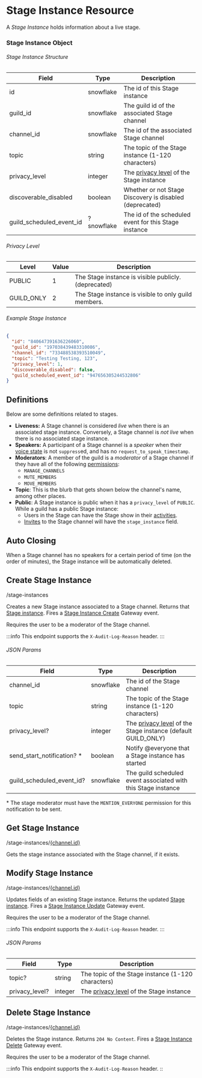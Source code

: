 
# Stage Instance Resource

A _Stage Instance_ holds information about a live stage.

### Stage Instance Object

###### Stage Instance Structure

| Field                    | Type       | Description                                                                                                   |
|--------------------------|------------|---------------------------------------------------------------------------------------------------------------|
| id                       | snowflake  | The id of this Stage instance                                                                                 |
| guild_id                 | snowflake  | The guild id of the associated Stage channel                                                                  |
| channel_id               | snowflake  | The id of the associated Stage channel                                                                        |
| topic                    | string     | The topic of the Stage instance (1-120 characters)                                                            |
| privacy_level            | integer    | The [privacy level](/docs/resources/stage-instance#privacy-level) of the Stage instance |
| discoverable_disabled    | boolean    | Whether or not Stage Discovery is disabled (deprecated)                                                       |
| guild_scheduled_event_id | ?snowflake | The id of the scheduled event for this Stage instance                                                         |

###### Privacy Level

| Level      | Value | Description                                          |
|------------|-------|------------------------------------------------------|
| PUBLIC     | 1     | The Stage instance is visible publicly. (deprecated) |
| GUILD_ONLY | 2     | The Stage instance is visible to only guild members. |

###### Example Stage Instance

```json
{
  "id": "840647391636226060",
  "guild_id": "197038439483310086",
  "channel_id": "733488538393510049",
  "topic": "Testing Testing, 123",
  "privacy_level": 1,
  "discoverable_disabled": false,
  "guild_scheduled_event_id": "947656305244532806"
}
```

## Definitions

Below are some definitions related to stages.

- **Liveness:** A Stage channel is considered _live_ when there is an associated stage instance. Conversely, a Stage channel is _not live_ when there is no associated stage instance.
- **Speakers:** A participant of a Stage channel is a _speaker_ when their [voice state](/docs/resources/voice#voice-state-object)
  is not `suppress`ed, and has no `request_to_speak_timestamp`.
- **Moderators**: A member of the guild is a _moderator_ of a Stage channel if they have all of the following [permissions](/docs/topics/permissions):
  - `MANAGE_CHANNELS`
  - `MUTE_MEMBERS`
  - `MOVE_MEMBERS`
- **Topic**: This is the blurb that gets shown below the channel's name, among other places.
- **Public**: A Stage instance is public when it has a `privacy_level` of `PUBLIC`. While a guild has a public Stage instance:
  - Users in the Stage can have the Stage show in their [activities](/docs/topics/gateway-events#presence).
  - [Invites](/docs/resources/invite#invite-object) to the Stage channel will have the `stage_instance` field.

## Auto Closing

When a Stage channel has no speakers for a certain period of time (on the order of minutes), the Stage instance will be automatically deleted.

## Create Stage Instance

<RoutePill method="POST">/stage-instances</RoutePill>

Creates a new Stage instance associated to a Stage channel. Returns that [Stage instance](/docs/resources/stage-instance#stage-instance-structure). Fires a [Stage Instance Create](/docs/topics/gateway-events#stage-instance-create) Gateway event.

Requires the user to be a moderator of the Stage channel.

:::info
This endpoint supports the `X-Audit-Log-Reason` header.
:::

###### JSON Params

| Field                       | Type      | Description                                                                                                                        |
|-----------------------------|-----------|------------------------------------------------------------------------------------------------------------------------------------|
| channel_id                  | snowflake | The id of the Stage channel                                                                                                        |
| topic                       | string    | The topic of the Stage instance (1-120 characters)                                                                                 |
| privacy_level?              | integer   | The [privacy level](/docs/resources/stage-instance#privacy-level) of the Stage instance (default GUILD_ONLY) |
| send_start_notification? \* | boolean   | Notify @everyone that a Stage instance has started                                                                                 |
| guild_scheduled_event_id?   | snowflake | The guild scheduled event associated with this Stage instance                                                                      |

\* The stage moderator must have the `MENTION_EVERYONE` permission for this notification to be sent.

## Get Stage Instance

<RoutePill method="GET">/stage-instances/[\{channel.id\}](/docs/resources/channel#channel-object)</RoutePill>

Gets the stage instance associated with the Stage channel, if it exists.

## Modify Stage Instance

<RoutePill method="PATCH">/stage-instances/[\{channel.id\}](/docs/resources/channel#channel-object)</RoutePill>

Updates fields of an existing Stage instance. Returns the updated [Stage instance](/docs/resources/stage-instance#stage-instance-structure). Fires a [Stage Instance Update](/docs/topics/gateway-events#stage-instance-update) Gateway event.

Requires the user to be a moderator of the Stage channel.

:::info
This endpoint supports the `X-Audit-Log-Reason` header.
:::

###### JSON Params

| Field          | Type    | Description                                                                                                   |
|----------------|---------|---------------------------------------------------------------------------------------------------------------|
| topic?         | string  | The topic of the Stage instance (1-120 characters)                                                            |
| privacy_level? | integer | The [privacy level](/docs/resources/stage-instance#privacy-level) of the Stage instance |

## Delete Stage Instance

<RoutePill method="DELETE">/stage-instances/[\{channel.id\}](/docs/resources/channel#channel-object)</RoutePill>

Deletes the Stage instance. Returns `204 No Content`. Fires a [Stage Instance Delete](/docs/topics/gateway-events#stage-instance-delete) Gateway event.

Requires the user to be a moderator of the Stage channel.

:::info
This endpoint supports the `X-Audit-Log-Reason` header.
::
